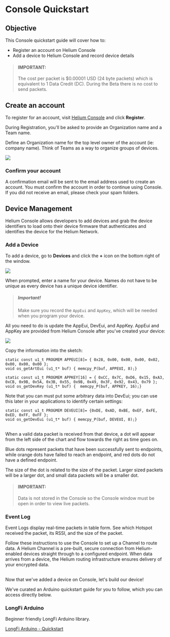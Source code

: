 
# Console Quickstart

## Objective

This Console quickstart guide will cover how to: 

* Register an account on Helium Console 
* Add a device to Helium Console and record device details 

> #### IMPORTANT:  
> The cost per packet is $0.00001 USD (24 byte packets) which is equivalent to 1 Data Credit (DC).
> During the Beta there is no cost to send packets.


## Create an account

To register for an account, visit <a href="https://console.helium.com" target="_blank">Helium Console</a> and click **Register**.

During Registration, you'll be asked to provide an Organization name and a Team name.

Define an Organization name for the top level owner of the account (ie: company name). Think of Teams as a way to organize groups of devices.

<img src={register} />

### Confirm your account
A confirmation email will be sent to the email address used to create an account. You must confirm the account in order to continue using Console. If you did not receive an email, please check your spam folders.

## Device Management

Helium Console allows developers to add devices and grab the device identifiers to load onto their device firmware that authenticates and identifies the device for the Helium Network.

### Add a Device

To add a device, go to **Devices** and click the **+** icon on the bottom right of the window.

<img src={create_device} />

When prompted, enter a name for your device. Names do not have to be unique as every device has a unique device identifier.

> ##### Important!  
> Make sure you record the `AppEui` and `AppKey`, which will be needed when you program your device. 

All you need to do is update the AppEui, DevEui, and AppKey. AppEui and AppKey are provided from Helium Console after you've created your device:

 <img src={Device_Details} />  

Copy the information into the sketch:

```
static const u1_t PROGMEM APPEUI[8]= { 0x28, 0x00, 0x00, 0x00, 0x02, 0x00, 0x00, 0x00 };
void os_getArtEui (u1_t* buf) { memcpy_P(buf, APPEUI, 8);}

static const u1_t PROGMEM APPKEY[16] = { 0xCC, 0x7C, 0xD6, 0x15, 0xA3, 0xCB, 0x9B, 0x5A, 0x3B, 0x55, 0x9B, 0x49, 0x3F, 0x92, 0x43, 0x79 };
void os_getDevKey (u1_t* buf) {  memcpy_P(buf, APPKEY, 16);}
```

Note that you can must put some arbitrary data into DevEui; you can use this later in your applications to identify certain settings:

```
static const u1_t PROGMEM DEVEUI[8]= {0xDE, 0xAD, 0xBE, 0xEF, 0xFE, 0xED, 0xFF, 0xFF };
void os_getDevEui (u1_t* buf) { memcpy_P(buf, DEVEUI, 8);}
```

##
When a valid data packet is received from that device, a dot will appear from the left side of the chart and flow towards the right as time goes on.

Blue dots represent packets that have been successfully sent to endpoints, while orange dots have failed to reach an endpoint, and red dots do not have a defined endpoint.

The size of the dot is related to the size of the packet. Larger sized packets will be a larger dot, and small data packets will be a smaller dot.

> #### IMPORTANT: 
> Data is not stored in the Console so the Console window must be open in order to view live packets.

### Event Log
Event Logs display real-time packets in table form. See which Hotspot received the packet, its RSSI, and the size of the packet.

Follow these instructions to use the Console to set up a Channel to route data. A Helium Channel is a pre-built, secure connection from Helium-enabled devices straight through to a configured endpoint. When data arrives from a device, the Helium routing infrastructure ensures delivery of your encrypted data.
##

Now that we've added a device on Console, let's build our device! 

We've curated an Arduino quickstart guide for you to follow, which you can access directly below.  

### LongFi Arduino
Beginner friendly LongFi Arduino library.  

[LongFi Arduino - Quickstart](/device/arduino-quickstart)








